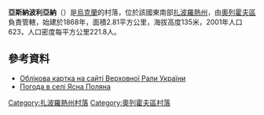 {{coord|47|48|38|N|35|45|5|E|scale:100000|display=title}}

'''亞斯納波利亞納'''（{{lang-uk|Ясна Поляна}}）是[[烏克蘭|烏克蘭]]的村落，位於該國東南部[[扎波羅熱州|扎波羅熱州]]，由[[奧列霍夫區|奧列霍夫區]]負責管轄，始建於1868年，面積2.81平方公里，海拔高度135米，2001年人口623，人口密度每平方公里221.8人。

==參考資料==
* [http://w1.c1.rada.gov.ua/pls/z7502/A005?rdat1=27.01.2009&rf7571=12742 Облікова картка на сайті Верховної Рали України]{{dead link|date=2017年11月 |bot=InternetArchiveBot |fix-attempted=yes }}
* [http://weather.in.ua/ua/zaporozhskaja/29723 Погода в селі Ясна Поляна] {{Wayback|url=http://weather.in.ua/ua/zaporozhskaja/29723 |date=20160305075732 }}

[[Category:扎波羅熱州村落|Category:扎波羅熱州村落]]
[[Category:奧列霍夫區村落|Category:奧列霍夫區村落]]
{{Zaporizhia-geo-stub}}
